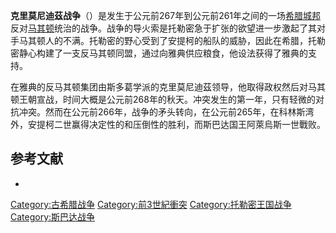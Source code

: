 {{Infobox military conflict
|conflict=克里莫尼迪茲战争<br>Chremonidean War
|partof=
|image=
|caption=
|date=公元前267年 – 前261年
|place=[[希腊|希腊]]
|casus=马其顿干涉希腊城邦的内政
|territory=
|result=马其顿胜利，[[安提柯王朝|安提柯王朝]]确立了对希腊城邦的[[霸权主义|霸权]]统治
|combatant1=[[马其顿|马其顿]]
|combatant2=希腊城邦，特别是[[古雅典|雅典]]和[[斯巴达|斯巴达]]<br />[[托勒密埃及|托勒密埃及]]
|commander1=[[安提柯二世|安提柯二世]]
|commander2=[[克里莫尼迪茲|克里莫尼迪茲]]<br />[[阿莱乌斯一世|阿莱乌斯一世]]†<br />[[托勒密二世|托勒密二世]]
|strength1=
|strength2=
|casualties1=
|casualties2=
|casualties3=
|notes=
}}
'''克里莫尼迪茲战争'''（{{lang-grc|Χρεμωνίδειος πόλεμος}}）是发生于公元前267年到公元前261年之间的一场[[希腊城邦|希腊城邦]]反对[[马其顿|马其顿]]统治的战争。战争的导火索是托勒密急于扩张的欲望进一步激起了其对手马其顿人的不满。托勒密的野心受到了安提柯的船队的威胁，因此在希腊，托勒密静心构建了一支反马其顿同盟，通过向雅典供应粮食，他设法获得了雅典的支持。

在雅典的反马其顿集团由斯多葛学派的克里莫尼迪茲领导，他取得政权然后对马其顿王朝宣战，时间大概是公元前268年的秋天。冲突发生的第一年，只有轻微的对抗冲突。然而在公元前266年，战争的矛头转向，在公元前265年，在科林斯湾外，安提柯二世赢得决定性的和压倒性的胜利，而斯巴达国王阿萊烏斯一世戰败。

==参考文献==
{{reflist}}
* {{cite book |last=Green |first=Peter |authorlink=Peter Green (historian) |title=Alexander to Actium: the historical evolution of the Hellenistic age |publisher=University of California Press |location=Berkeley |year=1993 |isbn=0-520-08349-0}}
{{古希腊战争}}

[[Category:古希腊战争|Category:古希腊战争]]
[[Category:前3世紀衝突|Category:前3世紀衝突]]
[[Category:托勒密王国战争|Category:托勒密王国战争]]
[[Category:斯巴达战争|Category:斯巴达战争]]